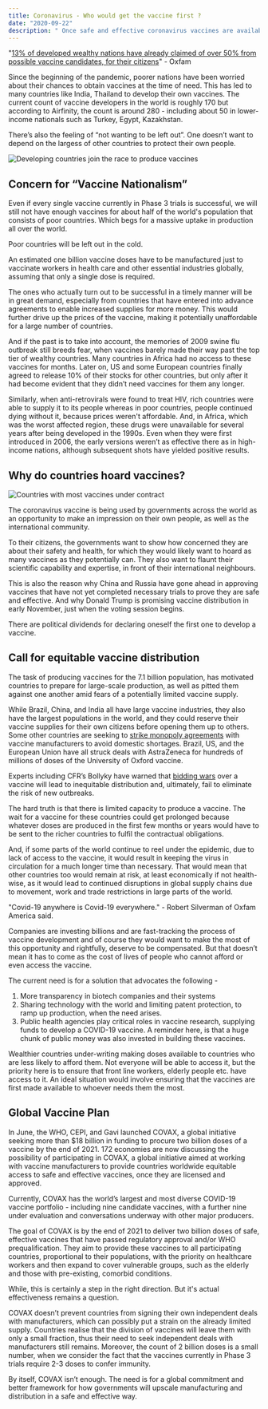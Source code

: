 ```yaml
---
title: Coronavirus - Who would get the vaccine first ?
date: "2020-09-22"
description: " Once safe and effective coronavirus vaccines are available, tough choices will need to be made about who gets the first shots "
---
```


"[13% of developed wealthy nations have already claimed of over 50% from possible vaccine candidates, for their citizens](https://www.livemint.com/news/world/rich-nations-representing-13-of-population-bought-off-52-of-covid-vaccines-report-11600417915134.html)" - Oxfam
 
Since the beginning of the pandemic, poorer nations have been worried about their chances to obtain vaccines at the time of need. This has led to many countries like India, Thailand to develop their own vaccines. The current count of vaccine developers in the world is roughly 170 but according to Airfinity, the count is around 280 - including about 50 in lower-income nationals such as Turkey, Egypt, Kazakhstan.

There’s also the feeling of “not wanting to be left out”. One doesn’t want to depend on the largess of other countries to protect their own people. 

![Developing countries join the race to produce vaccines](./s17.jpg)

## Concern for “Vaccine Nationalism”

Even if every single vaccine currently in Phase 3 trials is successful, we will still not have enough vaccines for about half of the world's population that consists of poor countries. Which begs for a massive uptake in production all over the world. 

Poor countries will be left out in the cold.

An estimated one billion vaccine doses have to be manufactured just to vaccinate workers in health care and other essential industries globally, assuming that only a single dose is required.

The ones who actually turn out to be successful in a timely manner will be in great demand, especially from countries that have entered into advance agreements to enable increased supplies for more money. This would further drive up the prices of the vaccine, making it potentially unaffordable for a large number of countries.

And if the past is to take into account, the memories of 2009 swine flu outbreak still breeds fear, when vaccines barely made their way past the top tier of wealthy countries. Many countries in Africa had no access to these vaccines for months. Later on, US and some European countries finally agreed to release 10% of their stocks for other countries, but only after it had become evident that they didn’t need vaccines for them any longer.

Similarly, when anti-retrovirals were found to treat HIV, rich countries were able to supply it to its people whereas in poor countries, people continued dying without it, because prices weren't affordable. And, in Africa, which was the worst affected region, these drugs were unavailable for several years after being developed in the 1990s. Even when they were first introduced in 2006, the early versions weren’t as effective there as in high-income nations, although subsequent shots have yielded positive results.

## Why do countries hoard vaccines?

![Countries with most vaccines under contract](./s18.png)

The coronavirus vaccine is being used by governments across the world as an opportunity to make an impression on their own people, as well as the international community. 
 
To their citizens, the governments want to show how concerned they are about their safety and health, for which they would likely want to hoard as many vaccines as they potentially can. 
They also want to flaunt their scientific capability and expertise, in front of their international neighbours. 
 
This is also the reason why China and Russia have gone ahead in approving vaccines that have not yet completed necessary trials to prove they are safe and effective. And why Donald Trump is promising vaccine distribution in early November, just when the voting session begins. 
 
There are political dividends for declaring oneself the first one to develop a vaccine.

## Call for equitable vaccine distribution

The task of producing vaccines for the 7.1 billion population, has motivated countries to prepare for large-scale production, as well as pitted them against one another amid fears of a potentially limited vaccine supply. 

While Brazil, China, and India all have large vaccine industries, they also have the largest populations in the world, and they could reserve their vaccine supplies for their own citizens before opening them up to others. Some other countries are seeking to [strike monopoly agreements](https://www.brookings.edu/blog/future-development/2020/04/24/funding-the-development-and-manufacturing-of-covid-19-vaccines-the-need-for-global-collective-action/?utm_campaign=brookings-comm&utm_source=hs_email&utm_medium=email&utm_content=87098309) with vaccine manufacturers to avoid domestic shortages. Brazil, US, and the European Union have all struck deals with AstraZeneca for hundreds of millions of doses of the University of Oxford vaccine. 

Experts including CFR’s Bollyky have warned that [bidding wars](https://jamanetwork.com/journals/jama/fullarticle/2765944?resultClick=1) over a vaccine will lead to inequitable distribution and, ultimately, fail to eliminate the risk of new outbreaks.

The hard truth is that there is limited capacity to produce a vaccine. The wait for a vaccine for these countries could get prolonged because whatever doses are produced in the first few months or years would have to be sent to the richer countries to fulfil the contractual obligations.

And, if some parts of the world continue to reel under the epidemic, due to lack of access to the vaccine, it would result in keeping the virus in circulation for a much longer time than necessary. That would mean that other countries too would remain at risk, at least economically if not health-wise, as it would lead to continued disruptions in global supply chains due to movement, work and trade restrictions in large parts of the world.

"Covid-19 anywhere is Covid-19 everywhere." - Robert Silverman of Oxfam America said.

Companies are investing billions and are fast-tracking the process of vaccine development and of course they would want to make the most of this opportunity and rightfully, deserve to be compensated. But that doesn’t mean it has to come as the cost of lives of people who cannot afford or even access the vaccine. 

The current need is for a solution that advocates the following -
1. More transparency in biotech companies and their systems
2. Sharing technology with the world and limiting patent protection, to ramp up production, when the need arises. 
3. Public health agencies play critical roles in vaccine research, supplying funds to develop a COVID-19 vaccine. A reminder here, is that a huge chunk of public money was also invested in building these vaccines. 
 
Wealthier countries under-writing making doses available to countries who are less likely to afford them. Not everyone will be able to access it, but the priority here is to ensure that front line workers, elderly people etc. have access to it.  An ideal situation would involve ensuring that the vaccines are first made available to whoever needs them the most. 

## Global Vaccine Plan

In June, the WHO, CEPI, and Gavi launched COVAX, a global initiative seeking more than $18 billion in funding to procure two billion doses of a vaccine by the end of 2021.
172 economies are now discussing the possibility of participating in COVAX, a global initiative aimed at working with vaccine manufacturers to provide countries worldwide equitable access to safe and effective vaccines, once they are licensed and approved. 

Currently, COVAX has the world’s largest and most diverse COVID-19 vaccine portfolio - including nine candidate vaccines, with a further nine under evaluation and conversations underway with other major producers.

The goal of COVAX is by the end of 2021 to deliver two billion doses of safe, effective vaccines that have passed regulatory approval and/or WHO prequalification. They aim to provide these vaccines to all participating countries, proportional to their populations, with the priority on healthcare workers and then expand to cover vulnerable groups, such as the elderly and those with pre-existing, comorbid conditions. 

While, this is certainly a step in the right direction. But it's actual effectiveness remains a question. 

COVAX doesn’t prevent countries from signing their own independent deals with manufacturers, which can possibly put a strain on the already limited supply. Countries realise that the division of vaccines will leave them with only a small fraction, thus their need to seek independent deals with manufacturers still remains. Moreover, the count of 2 billion doses is a small number, when we consider the fact that the vaccines currently in Phase 3 trials require 2-3 doses to confer immunity. 

By itself, COVAX isn’t enough. The need is for a global commitment and better framework for how governments will upscale manufacturing and distribution in a safe and effective way.

